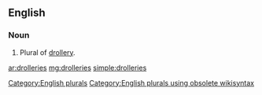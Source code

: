 ==English==

===Noun===
{{head|en}}

# Plural of [[drollery]].

[[Category:English plurals]][[Category:English plurals using obsolete wikisyntax]]

[[ar:drolleries]]
[[mg:drolleries]]
[[simple:drolleries]]